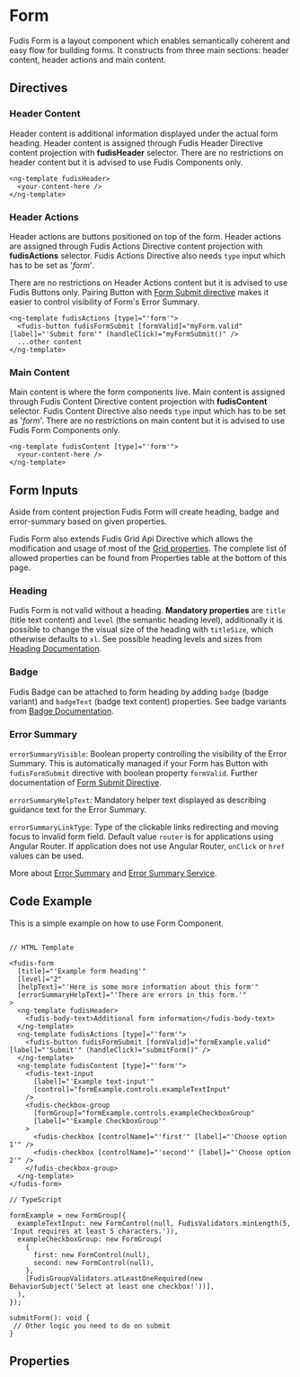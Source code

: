
<Meta title="Components/Form/Form" />

# Form

Fudis Form is a layout component which enables semantically coherent and easy flow for building forms. It constructs from three main sections: header content, header actions and main content.

## Directives

### Header Content

Header content is additional information displayed under the actual form heading.
Header content is assigned through Fudis Header Directive content projection with **fudisHeader** selector.
There are no restrictions on header content but it is advised to use Fudis Components only.

```
<ng-template fudisHeader>
  <your-content-here />
</ng-template>
```

### Header Actions

Header actions are buttons positioned on top of the form.
Header actions are assigned through Fudis Actions Directive content projection with **fudisActions** selector.
Fudis Actions Directive also needs `type` input which has to be set as '_form_'.

There are no restrictions on Header Actions content but it is advised to use Fudis Buttons only. Pairing Button with [Form Submit directive](/docs/directives-form-actions--documentation#form-submit-with-button) makes it easier to control visibility of Form's Error Summary.

```
<ng-template fudisActions [type]="'form'">
  <fudis-button fudisFormSubmit [formValid]="myForm.valid" [label]="'Submit form'" (handleClick)="myFormSubmit()" />
  ...other content
</ng-template>
```

### Main Content

Main content is where the form components live.
Main content is assigned through Fudis Content Directive content projection with **fudisContent** selector.
Fudis Content Directive also needs `type` input which has to be set as '_form_'.
There are no restrictions on main content but it is advised to use Fudis Form Components only.

```
<ng-template fudisContent [type]="'form'">
  <your-content-here />
</ng-template>
```

## Form Inputs

Aside from content projection Fudis Form will create heading, badge and error-summary based on given properties.

Fudis Form also extends Fudis Grid Api Directive which allows the modification and usage of most of the [Grid properties](/docs/foundations-grid--documentation).
The complete list of allowed properties can be found from Properties table at the bottom of this page.

### Heading

Fudis Form is not valid without a heading.
**Mandatory properties** are `title` (title text content) and `level` (the semantic heading level), additionally it is possible to change the visual size of the heading with `titleSize`, which otherwise defaults to `xl`.
See possible heading levels and sizes from [Heading Documentation](/docs/components-typography-heading--documentation).

### Badge

Fudis Badge can be attached to form heading by adding `badge` (badge variant) and `badgeText` (badge text content) properties.
See badge variants from [Badge Documentation](/docs/components-badge--documentation).

### Error Summary

`errorSummaryVisible`: Boolean property controlling the visibility of the Error Summary. This is automatically managed if your Form has Button with `fudisFormSubmit` directive with boolean property `formValid`. Further documentation of [Form Submit Directive](/docs/directives-form-actions--documentation).

`errorSummaryHelpText`: Mandatory helper text displayed as describing guidance text for the Error Summary.

`errorSummaryLinkType`: Type of the clickable links redirecting and moving focus to invalid form field. Default value `router` is for applications using Angular Router. If application does not use Angular Router, `onClick` or `href` values can be used.

More about [Error Summary](/docs/components-form-error-summary--documentation) and [Error Summary Service](/docs/services-error-summary--documentation).

## Code Example

This is a simple example on how to use Form Component.

```

// HTML Template

<fudis-form
  [title]="'Example form heading'"
  [level]="2"
  [helpText]="'Here is some more information about this form'"
  [errorSummaryHelpText]="'There are errors in this form.'"
>
  <ng-template fudisHeader>
    <fudis-body-text>Additional form information</fudis-body-text>
  </ng-template>
  <ng-template fudisActions [type]="'form'">
    <fudis-button fudisFormSubmit [formValid]="formExample.valid" [label]="'Submit'" (handleClick)="submitForm()" />
  </ng-template>
  <ng-template fudisContent [type]="'form'">
    <fudis-text-input
      [label]="'Example text-input'"
      [control]="formExample.controls.exampleTextInput"
    />
    <fudis-checkbox-group
      [formGroup]="formExample.controls.exampleCheckboxGroup"
      [label]="'Example CheckboxGroup'"
    >
      <fudis-checkbox [controlName]="'first'" [label]="'Choose option 1'" />
      <fudis-checkbox [controlName]="'second'" [label]="'Choose option 2'" />
    </fudis-checkbox-group>
  </ng-template>
</fudis-form>

// TypeScript

formExample = new FormGroup({
  exampleTextInput: new FormControl(null, FudisValidators.minLength(5, 'Input requires at least 5 characters.')),
  exampleCheckboxGroup: new FormGroup(
    {
      first: new FormControl(null),
      second: new FormControl(null),
    },
    [FudisGroupValidators.atLeastOneRequired(new BehaviorSubject('Select at least one checkbox!'))],
  ),
});

submitForm(): void {
 // Other logic you need to do on submit
}
```

## Properties

<ArgTypes of={FormComponent} exclude={formArgTypesExclude} />
